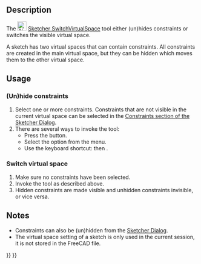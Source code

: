 <languages/>
<translate>

<!--T:8-->
{{Docnav
|[[Sketcher_RestoreInternalAlignmentGeometry|Toggle Internal Geometry]]
|[[Sketcher_Preferences|Preferences]]
|[[Sketcher_Workbench|Sketcher]]
|IconL=Sketcher_RestoreInternalAlignmentGeometry.svg
|IconR=Workbench_Sketcher.svg
|IconC=Workbench_Sketcher.svg
}}

<!--T:1-->
{{GuiCommand
|Name=Sketcher SwitchVirtualSpace
|MenuLocation=Sketch → Visual Helpers → Switch Virtual Space
|Workbenches=[[Sketcher_Workbench|Sketcher]]
|Shortcut={{KEY|Z}} {{KEY|Z}}
|Version=0.17
}}

==Description== <!--T:2-->

<!--T:5-->
The [[Image:Sketcher_SwitchVirtualSpace.svg|24px]] [[Sketcher_SwitchVirtualSpace|Sketcher SwitchVirtualSpace]] tool either (un)hides constraints or switches the visible virtual space.

<!--T:12-->
A sketch has two virtual spaces that can contain constraints. All constraints are created in the main virtual space, but they can be hidden which moves them to the other virtual space.

==Usage== <!--T:3-->

===(Un)hide constraints=== <!--T:13-->

<!--T:6-->
# Select one or more constraints. Constraints that are not visible in the current virtual space can be selected in the [[Sketcher_Dialog#Constraints|Constraints section of the Sketcher Dialog]].
# There are several ways to invoke the tool:
#* Press the {{Button|[[Image:Sketcher_SwitchVirtualSpace.svg|16px]] [[Sketcher_SwitchVirtualSpace|Switch Virtual Space]]}} button.
#* Select the {{MenuCommand|Sketch → Visual Helpers →  [[Image:Sketcher_SwitchVirtualSpace.svg|16px]] Switch Virtual Space}} option from the menu.
#* Use the keyboard shortcut: {{KEY|Z}} then {{KEY|Z}}.

===Switch virtual space=== <!--T:14-->

<!--T:15-->
# Make sure no constraints have been selected.
# Invoke the tool as described above.
# Hidden constraints are made visible and unhidden constraints invisible, or vice versa.

==Notes== <!--T:16-->

<!--T:17-->
* Constraints can also be (un)hidden from the [[Sketcher_Dialog#Constraints|Sketcher Dialog]].
* The virtual space setting of a sketch is only used in the current session, it is not stored in the FreeCAD file.


<!--T:9-->
{{Docnav
|[[Sketcher_RestoreInternalAlignmentGeometry|Toggle Internal Geometry]]
|[[Sketcher_Preferences|Preferences]]
|[[Sketcher_Workbench|Sketcher]]
|IconL=Sketcher_RestoreInternalAlignmentGeometry.svg
|IconR=Workbench_Sketcher.svg
|IconC=Workbench_Sketcher.svg
}}

</translate>
{{Sketcher_Tools_navi{{#translation:}}}}
{{Userdocnavi{{#translation:}}}}